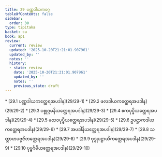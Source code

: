 ```yaml
---
title: 29 ပဏ္ဏဒါယကဝဂ္ဂ
tableOfContents: false
sidebar:
  order: 30
type: tipitaka
basket: su
book: ap1
review:
  current: review
  updated: '2025-10-20T21:21:01.907961'
  updated_by: ''
  notes: ''
  history:
  - state: review
    date: '2025-10-20T21:21:01.907961'
    updated_by: ''
    notes: ''
    previous_state: draft
---
```



<DynamicBreadcrumb />


<ReviewStatus review={frontmatter.review} showDetails={true} />

<HypothesisAnnotation frontmatter={frontmatter} />



<TableOfContents book="ap1" section="29">
* [29.1 ပဏ္ဏဒါယကတ္ထေရအပဒါန](29/29-1)
* [29.2 ဖလဒါယကတ္ထေရအပဒါန](29/29-2)
* [29.3 ပစ္စုဂ္ဂမနိယတ္ထေရအပဒါန](29/29-3)
* [29.4 ဧကပုပ္ဖိယတ္ထေရအပဒါန](29/29-4)
* [29.5 မဃဝပုပ္ဖိယတ္ထေရအပဒါန](29/29-5)
* [29.6 ဥပဋ္ဌာကဒါယကတ္ထေရအပဒါန](29/29-6)
* [29.7 အပဒါနိယတ္ထေရအပဒါန](29/29-7)
* [29.8 သတ္တာဟပဗ္ဗဇိတတ္ထေရအပဒါန](29/29-8)
* [29.9 ဗုဒ္ဓုပဋ္ဌာယိကတ္ထေရအပဒါန](29/29-9)
* [29.10 ပုဗ္ဗင်္ဂမိယတ္ထေရအပဒါန](29/29-10)
</TableOfContents>